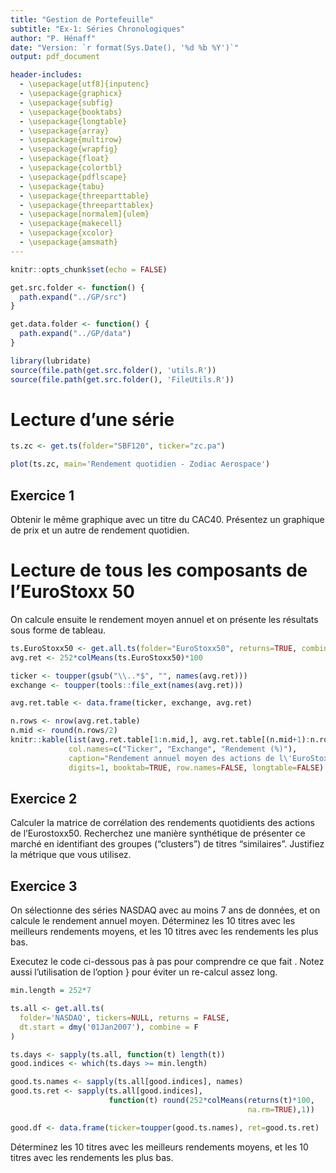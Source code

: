 ```yaml
---
title: "Gestion de Portefeuille"
subtitle: "Ex-1: Séries Chronologiques"
author: "P. Hénaff"
date: "Version: `r format(Sys.Date(), '%d %b %Y')`"
output: pdf_document

header-includes:
  - \usepackage[utf8]{inputenc}
  - \usepackage{graphicx}
  - \usepackage{subfig}
  - \usepackage{booktabs}
  - \usepackage{longtable}
  - \usepackage{array}
  - \usepackage{multirow}
  - \usepackage{wrapfig}
  - \usepackage{float}
  - \usepackage{colortbl}
  - \usepackage{pdflscape}
  - \usepackage{tabu}
  - \usepackage{threeparttable}
  - \usepackage{threeparttablex}
  - \usepackage[normalem]{ulem}
  - \usepackage{makecell}
  - \usepackage{xcolor}
  - \usepackage{amsmath}
---
```


```r
knitr::opts_chunk$set(echo = FALSE)
```

```r
get.src.folder <- function() {
  path.expand("../GP/src")
}

get.data.folder <- function() {
  path.expand("../GP/data")
}
```

```r
library(lubridate)
source(file.path(get.src.folder(), 'utils.R'))
source(file.path(get.src.folder(), 'FileUtils.R'))
```

# Lecture d'une série

```r
ts.zc <- get.ts(folder="SBF120", ticker="zc.pa")
```

```r
plot(ts.zc, main='Rendement quotidien - Zodiac Aerospace')
```

## Exercice 1

Obtenir le même graphique avec un titre du CAC40. Présentez un graphique de prix et un autre de rendement quotidien.

# Lecture de tous les composants de l'EuroStoxx 50

On calcule ensuite le rendement moyen annuel et on présente les résultats sous forme de tableau.

```r
ts.EuroStoxx50 <- get.all.ts(folder="EuroStoxx50", returns=TRUE, combine=TRUE)
avg.ret <- 252*colMeans(ts.EuroStoxx50)*100

ticker <- toupper(gsub("\\..*$", "", names(avg.ret)))
exchange <- toupper(tools::file_ext(names(avg.ret)))

avg.ret.table <- data.frame(ticker, exchange, avg.ret)
```

```r
n.rows <- nrow(avg.ret.table)
n.mid <- round(n.rows/2)
knitr::kable(list(avg.ret.table[1:n.mid,], avg.ret.table[(n.mid+1):n.rows,]), 
             col.names=c("Ticker", "Exchange", "Rendement (%)"), 
             caption="Rendement annuel moyen des actions de l\'EuroStoxx 50",
             digits=1, booktab=TRUE, row.names=FALSE, longtable=FALSE)
```

## Exercice 2

Calculer la matrice de corrélation des rendements quotidients des actions de l'Eurostoxx50. Recherchez une manière synthétique de présenter ce marché
en identifiant des groupes ("clusters") de titres "similaires". Justifiez la métrique que vous utilisez. 

## Exercice 3

On sélectionne des séries NASDAQ avec au moins 7 ans de données, et on calcule le rendement annuel moyen.
Déterminez les 10 titres avec les meilleurs rendements moyens, et les 10 titres avec les rendements les plus bas.

Executez le code ci-dessous pas à pas pour comprendre ce que fait \texttt{sapply}. Notez aussi l'utilisation de l'option \texttt{cache=TRUE}} pour éviter un re-calcul assez long.

```r
min.length = 252*7

ts.all <- get.all.ts(
  folder='NASDAQ', tickers=NULL, returns = FALSE,
  dt.start = dmy('01Jan2007'), combine = F
)

ts.days <- sapply(ts.all, function(t) length(t))
good.indices <- which(ts.days >= min.length)

good.ts.names <- sapply(ts.all[good.indices], names)
good.ts.ret <- sapply(ts.all[good.indices], 
                      function(t) round(252*colMeans(returns(t)*100, 
                                                     na.rm=TRUE),1))

good.df <- data.frame(ticker=toupper(good.ts.names), ret=good.ts.ret)
```

Déterminez les 10 titres avec les meilleurs rendements moyens, et les 10 titres avec les rendements les plus bas.

